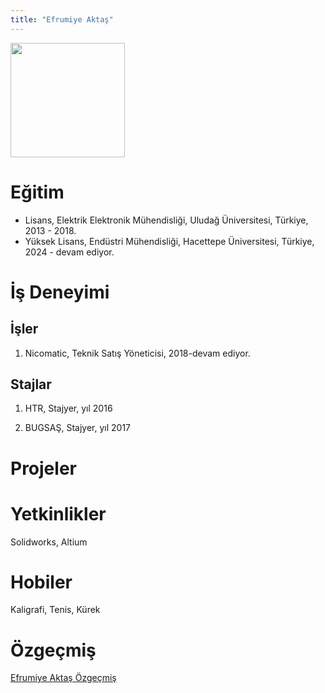 ```yaml
---
title: "Efrumiye Aktaş"
---
```


![](images/ea.jpg){fig-align="center" width="183"}

# Eğitim

-   Lisans, Elektrik Elektronik Mühendisliği, Uludağ Üniversitesi, Türkiye, 2013 - 2018.
-   Yüksek Lisans, Endüstri Mühendisliği, Hacettepe Üniversitesi, Türkiye, 2024 - devam ediyor.

# İş Deneyimi

## İşler

1.  Nicomatic, Teknik Satış Yöneticisi, 2018-devam ediyor.

## Stajlar

1.  HTR, Stajyer, yıl 2016

2.  BUGSAŞ, Stajyer, yıl 2017

# Projeler

# Yetkinlikler

Solidworks, Altium

# Hobiler

Kaligrafi, Tenis, Kürek

# Özgeçmiş

[Efrumiye Aktaş Özgeçmiş](/docs/takim/cv/Efrumiye_Aktas_CV.pdf "Efrumiye Aktaş Özgeçmiş")
